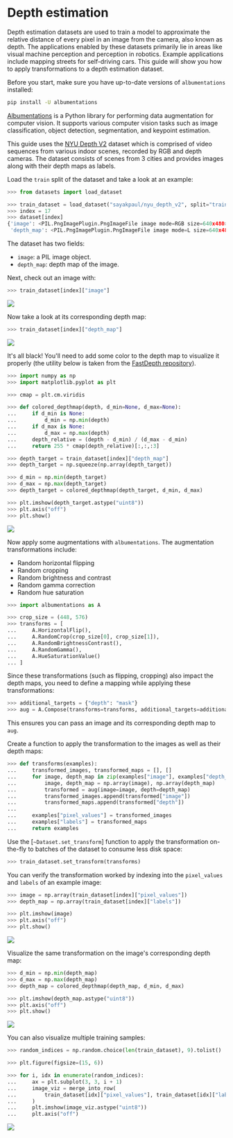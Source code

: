 # Depth estimation

Depth estimation datasets are used to train a model to approximate the relative distance of every pixel in an
image from the camera, also known as depth. The applications enabled by these datasets primarily lie in areas like visual machine
perception and perception in robotics. Example applications include mapping streets for self-driving cars. This guide will show you how to apply transformations
to a depth estimation dataset.

Before you start, make sure you have up-to-date versions of `albumentations` installed:

```bash
pip install -U albumentations 
```

[Albumentations](https://albumentations.ai/) is a Python library for performing data augmentation
for computer vision. It supports various computer vision tasks such as image classification, object
detection, segmentation, and keypoint estimation.

This guide uses the [NYU Depth V2](https://huggingface.co/datasets/sayakpaul/nyu_depth_v2) dataset which is 
comprised of video sequences from various indoor scenes, recorded by RGB and depth cameras. The dataset consists of scenes from 3 cities and provides images along with
their depth maps as labels.

Load the `train` split of the dataset and take a look at an example:

```py
>>> from datasets import load_dataset

>>> train_dataset = load_dataset("sayakpaul/nyu_depth_v2", split="train")
>>> index = 17
>>> dataset[index]
{'image': <PIL.PngImagePlugin.PngImageFile image mode=RGB size=640x480>,
 'depth_map': <PIL.PngImagePlugin.PngImageFile image mode=L size=640x480>}
```

The dataset has two fields:

* `image`: a PIL image object.
* `depth_map`: depth map of the image.

Next, check out an image with:

```py
>>> train_dataset[index]["image"]
```

<div class="flex justify-center">
    <img src="https://huggingface.co/datasets/huggingface/documentation-images/resolve/main/datasets/depth_est_sample.png">
</div>

Now take a look at its corresponding depth map:

```py
>>> train_dataset[index]["depth_map"]
```

<div class="flex justify-center">
    <img src="https://huggingface.co/datasets/huggingface/documentation-images/resolve/main/datasets/depth_est_target.png">
</div>

It's all black! You'll need to add some color to the depth map to visualize it properly (the utility below is taken from the [FastDepth repository](https://github.com/dwofk/fast-depth/blob/master/utils.py)).

```py 
>>> import numpy as np
>>> import matplotlib.pyplot as plt

>>> cmap = plt.cm.viridis

>>> def colored_depthmap(depth, d_min=None, d_max=None):
...     if d_min is None:
...         d_min = np.min(depth)
...     if d_max is None:
...         d_max = np.max(depth)
...     depth_relative = (depth - d_min) / (d_max - d_min)
...     return 255 * cmap(depth_relative)[:,:,:3]

>>> depth_target = train_dataset[index]["depth_map"]
>>> depth_target = np.squeeze(np.array(depth_target))

>>> d_min = np.min(depth_target)
>>> d_max = np.max(depth_target)
>>> depth_target = colored_depthmap(depth_target, d_min, d_max)

>>> plt.imshow(depth_target.astype("uint8"))
>>> plt.axis("off")
>>> plt.show()
```

<div class="flex justify-center">
    <img src="https://huggingface.co/datasets/huggingface/documentation-images/resolve/main/datasets/depth_est_target_viz.png">
</div>

Now apply some augmentations with `albumentations`. The augmentation transformations include:

* Random horizontal flipping
* Random cropping 
* Random brightness and contrast 
* Random gamma correction 
* Random hue saturation

```py 
>>> import albumentations as A

>>> crop_size = (448, 576)
>>> transforms = [
...     A.HorizontalFlip(),
...     A.RandomCrop(crop_size[0], crop_size[1]),
...     A.RandomBrightnessContrast(),
...     A.RandomGamma(),
...     A.HueSaturationValue()
... ]
```

Since these transformations (such as flipping, cropping) also impact the depth maps, you need to define a mapping
while applying these transformations:

```py 
>>> additional_targets = {"depth": "mask"}
>>> aug = A.Compose(transforms=transforms, additional_targets=additional_targets)
```

This ensures you can pass an image and its corresponding depth map to `aug`.

Create a function to apply the transformation to the images as well as their depth maps:

```py 
>>> def transforms(examples):
...     transformed_images, transformed_maps = [], []
...     for image, depth_map in zip(examples["image"], examples["depth_map"]):
...         image, depth_map = np.array(image), np.array(depth_map)
...         transformed = aug(image=image, depth=depth_map)
...         transformed_images.append(transformed["image"])
...         transformed_maps.append(transformed["depth"])
...
...     examples["pixel_values"] = transformed_images
...     examples["labels"] = transformed_maps
...     return examples
```

Use the [`~Dataset.set_transform`] function to apply the transformation on-the-fly to batches of the dataset to consume less disk space:

```py
>>> train_dataset.set_transform(transforms)
```

You can verify the transformation worked by indexing into the `pixel_values` and `labels` of an example image:

```py
>>> image = np.array(train_dataset[index]["pixel_values"])
>>> depth_map = np.array(train_dataset[index]["labels"])
```

```py
>>> plt.imshow(image)
>>> plt.axis("off")
>>> plt.show()
```

<div class="flex justify-center">
    <img src="https://huggingface.co/datasets/huggingface/documentation-images/resolve/main/datasets/depth_est_sample_aug.png">
</div>

Visualize the same transformation on the image's corresponding depth map:

```py 
>>> d_min = np.min(depth_map)
>>> d_max = np.max(depth_map)
>>> depth_map = colored_depthmap(depth_map, d_min, d_max)

>>> plt.imshow(depth_map.astype("uint8"))
>>> plt.axis("off")
>>> plt.show()
```

<div class="flex justify-center">
    <img src="https://huggingface.co/datasets/huggingface/documentation-images/resolve/main/datasets/depth_est_target_aug.png">
</div>

You can also visualize multiple training samples: 

```py 
>>> random_indices = np.random.choice(len(train_dataset), 9).tolist()

>>> plt.figure(figsize=(15, 6))

>>> for i, idx in enumerate(random_indices):
...     ax = plt.subplot(3, 3, i + 1)
...     image_viz = merge_into_row(
...         train_dataset[idx]["pixel_values"], train_dataset[idx]["labels"]
...     )
...     plt.imshow(image_viz.astype("uint8"))
...     plt.axis("off")
```

<div class="flex justify-center">
    <img src="https://huggingface.co/datasets/huggingface/documentation-images/resolve/main/datasets/depth_est_collage.png">
</div>